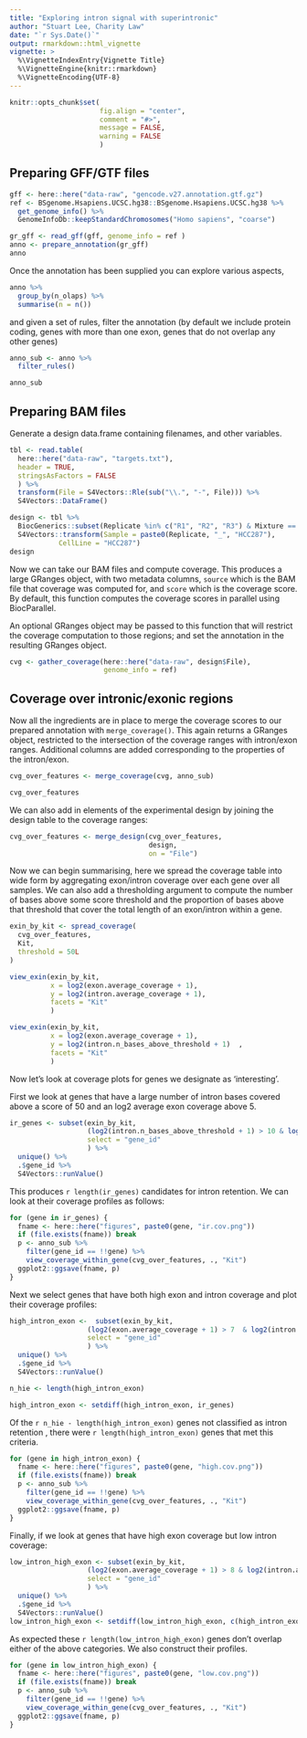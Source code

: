 ```yaml
---
title: "Exploring intron signal with superintronic"
author: "Stuart Lee, Charity Law"
date: "`r Sys.Date()`"
output: rmarkdown::html_vignette
vignette: >
  %\VignetteIndexEntry{Vignette Title}
  %\VignetteEngine{knitr::rmarkdown}
  %\VignetteEncoding{UTF-8}
---
```


```r
knitr::opts_chunk$set(
                      fig.align = "center",
                      comment = "#>", 
                      message = FALSE,
                      warning = FALSE
                      )
```

## Preparing GFF/GTF files

```r
gff <- here::here("data-raw", "gencode.v27.annotation.gtf.gz")
ref <- BSgenome.Hsapiens.UCSC.hg38::BSgenome.Hsapiens.UCSC.hg38 %>% 
  get_genome_info() %>% 
  GenomeInfoDb::keepStandardChromosomes("Homo sapiens", "coarse")

gr_gff <- read_gff(gff, genome_info = ref )
anno <- prepare_annotation(gr_gff)
anno 
```

Once the annotation has been supplied you can explore various aspects,
```r
anno %>% 
  group_by(n_olaps) %>% 
  summarise(n = n())
```

and given a set of rules, filter the annotation (by default we include
protein coding, genes with more than one exon, genes that do not overlap
any other genes)

```r
anno_sub <- anno %>% 
  filter_rules()

anno_sub
```


## Preparing BAM files

Generate a design data.frame containing filenames, and other variables.

```r
tbl <- read.table(
  here::here("data-raw", "targets.txt"),
  header = TRUE,
  stringsAsFactors = FALSE
  ) %>% 
  transform(File = S4Vectors::Rle(sub("\\.", "-", File))) %>%
  S4Vectors::DataFrame()

design <- tbl %>% 
  BiocGenerics::subset(Replicate %in% c("R1", "R2", "R3") & Mixture == 0) %>%  
  S4Vectors::transform(Sample = paste0(Replicate, "_", "HCC287"),
            CellLine = "HCC287")
design
```


Now we can take our BAM files and compute coverage. This
produces a large GRanges object, with two metadata columns,
`source` which is the BAM file  that coverage was computed for, and `score`
which is the coverage score. By default, this function computes
the coverage scores in parallel using BiocParallel.

An optional GRanges object may be passed to this function that will 
restrict the coverage computation to those regions; and set the annotation
in the resulting GRanges object. 

```r
cvg <- gather_coverage(here::here("data-raw", design$File),
                       genome_info = ref)
```

## Coverage over intronic/exonic regions

Now all the ingredients are in place to merge the coverage scores
to our prepared annotation with `merge_coverage()`. This again
returns a GRanges object, restricted to the intersection of the 
coverage ranges with intron/exon ranges. Additional columns are added
corresponding to the properties of the intron/exon.

```r
cvg_over_features <- merge_coverage(cvg, anno_sub)

cvg_over_features
```

We can also add in elements of the experimental design by joining the design
table to the coverage ranges:

```r

cvg_over_features <- merge_design(cvg_over_features,
                                  design,
                                  on = "File")
```


Now we can begin summarising, here we spread the coverage table into wide
form by aggregating exon/intron coverage over each gene over all samples.
We can also add a thresholding argument to compute the number of bases 
above some score threshold and the proportion of bases above that threshold
that cover the total length of an exon/intron within a gene.

```r

exin_by_kit <- spread_coverage(
  cvg_over_features,
  Kit,
  threshold = 50L
)

view_exin(exin_by_kit,
          x = log2(exon.average_coverage + 1),
          y = log2(intron.average_coverage + 1),
          facets = "Kit"
          ) 

view_exin(exin_by_kit,
          x = log2(exon.average_coverage + 1),
          y = log2(intron.n_bases_above_threshold + 1)  ,
          facets = "Kit"
          ) 


```


Now let's look at coverage plots for genes we designate as 'interesting'.

First we look at genes that have a large number of intron bases covered
above a score of 50 and an log2 average exon coverage above 5. 

```r
ir_genes <- subset(exin_by_kit, 
                   (log2(intron.n_bases_above_threshold + 1) > 10 & log2(exon.average_coverage + 1) > 5),
                   select = "gene_id"
                   ) %>% 
  unique() %>% 
  .$gene_id %>% 
  S4Vectors::runValue()
```  

This produces `r length(ir_genes)` candidates for intron retention. We can 
look at their coverage profiles as follows:

```r
for (gene in ir_genes) {
  fname <- here::here("figures", paste0(gene, "ir.cov.png"))
  if (file.exists(fname)) break
  p <- anno_sub %>% 
    filter(gene_id == !!gene) %>% 
    view_coverage_within_gene(cvg_over_features, ., "Kit")
  ggplot2::ggsave(fname, p)
}
```


Next we select genes that have both high exon and intron coverage and plot
their coverage profiles:

```r
high_intron_exon <-  subset(exin_by_kit, 
                   (log2(exon.average_coverage + 1) > 7  & log2(intron.average_coverage) > 5 ),
                   select = "gene_id"
                   ) %>% 
  unique() %>% 
  .$gene_id %>% 
  S4Vectors::runValue()

n_hie <- length(high_intron_exon)

high_intron_exon <- setdiff(high_intron_exon, ir_genes)
```

Of the `r n_hie - length(high_intron_exon)` genes not classified as intron retention , 
there were `r length(high_intron_exon)` genes that met this criteria. 

```r
for (gene in high_intron_exon) {
  fname <- here::here("figures", paste0(gene, "high.cov.png"))
  if (file.exists(fname)) break
  p <- anno_sub %>% 
    filter(gene_id == !!gene) %>% 
    view_coverage_within_gene(cvg_over_features, ., "Kit")
  ggplot2::ggsave(fname, p)
}

```

Finally, if we look at genes that have high exon coverage but low
intron coverage:

```r
low_intron_high_exon <- subset(exin_by_kit, 
                   (log2(exon.average_coverage + 1) > 8 & log2(intron.average_coverage) < 1),
                   select = "gene_id"
                   ) %>% 
  unique() %>% 
  .$gene_id %>% 
  S4Vectors::runValue()
low_intron_high_exon <- setdiff(low_intron_high_exon, c(high_intron_exon, ir_genes))
```

As expected these `r length(low_intron_high_exon)` genes don't overlap
either of the above categories. We also construct their profiles.

```r
for (gene in low_intron_high_exon) {
  fname <- here::here("figures", paste0(gene, "low.cov.png"))
  if (file.exists(fname)) break
  p <- anno_sub %>% 
    filter(gene_id == !!gene) %>% 
    view_coverage_within_gene(cvg_over_features, ., "Kit")
  ggplot2::ggsave(fname, p)
}
```